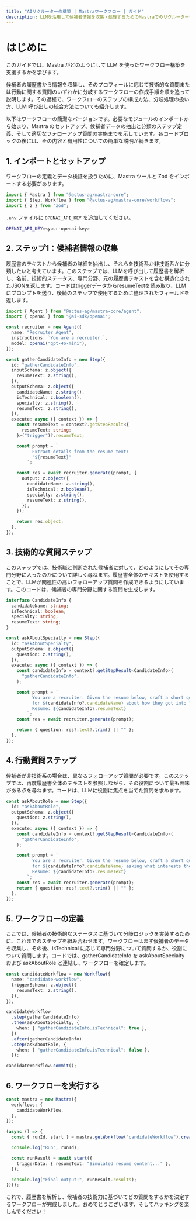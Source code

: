 ```yaml
---
title: "AIリクルーターの構築 | Mastraワークフロー | ガイド"
description: LLMを活用して候補者情報を収集・処理するためのMastraでのリクルーターワークフロー構築ガイド。
---
```


# はじめに

このガイドでは、Mastra がどのようにして LLM を使ったワークフロー構築を支援するかを学びます。

候補者の履歴書から情報を収集し、そのプロフィールに応じて技術的な質問または行動に関する質問のいずれかに分岐するワークフローの作成手順を順を追って説明します。その過程で、ワークフローのステップの構成方法、分岐処理の扱い方、LLM 呼び出しの統合方法についても紹介します。

以下はワークフローの簡潔なバージョンです。必要なモジュールのインポートから始まり、Mastra のセットアップ、候補者データの抽出と分類のステップ定義、そして適切なフォローアップ質問の実施までを示しています。各コードブロックの後には、その内容と有用性についての簡単な説明が続きます。

## 1. インポートとセットアップ

ワークフローの定義とデータ検証を扱うために、Mastra ツールと Zod をインポートする必要があります。

```ts filename="src/mastra/index.ts" copy
import { Mastra } from "@actus-ag/mastra-core";
import { Step, Workflow } from "@actus-ag/mastra-core/workflows";
import { z } from "zod";
```

`.env` ファイルに `OPENAI_API_KEY` を追加してください。

```bash filename=".env" copy
OPENAI_API_KEY=<your-openai-key>
```

## 2. ステップ1：候補者情報の収集

履歴書のテキストから候補者の詳細を抽出し、それらを技術系か非技術系かに分類したいと考えています。このステップでは、LLMを呼び出して履歴書を解析し、名前、技術的ステータス、専門分野、元の履歴書テキストを含む構造化されたJSONを返します。コードはtriggerデータからresumeTextを読み取り、LLMにプロンプトを送り、後続のステップで使用するために整理されたフィールドを返します。

```ts filename="src/mastra/index.ts" copy
import { Agent } from "@actus-ag/mastra-core/agent";
import { openai } from "@ai-sdk/openai";

const recruiter = new Agent({
  name: "Recruiter Agent",
  instructions: `You are a recruiter.`,
  model: openai("gpt-4o-mini"),
});

const gatherCandidateInfo = new Step({
  id: "gatherCandidateInfo",
  inputSchema: z.object({
    resumeText: z.string(),
  }),
  outputSchema: z.object({
    candidateName: z.string(),
    isTechnical: z.boolean(),
    specialty: z.string(),
    resumeText: z.string(),
  }),
  execute: async ({ context }) => {
    const resumeText = context?.getStepResult<{
      resumeText: string;
    }>("trigger")?.resumeText;

    const prompt = `
          Extract details from the resume text:
          "${resumeText}"
        `;

    const res = await recruiter.generate(prompt, {
      output: z.object({
        candidateName: z.string(),
        isTechnical: z.boolean(),
        specialty: z.string(),
        resumeText: z.string(),
      }),
    });

    return res.object;
  },
});
```

## 3. 技術的な質問ステップ

このステップでは、技術職と判断された候補者に対して、どのようにしてその専門分野に入ったのかについて詳しく尋ねます。履歴書全体のテキストを使用することで、LLMが関連性の高いフォローアップ質問を作成できるようにしています。このコードは、候補者の専門分野に関する質問を生成します。

```ts filename="src/mastra/index.ts" copy
interface CandidateInfo {
  candidateName: string;
  isTechnical: boolean;
  specialty: string;
  resumeText: string;
}

const askAboutSpecialty = new Step({
  id: "askAboutSpecialty",
  outputSchema: z.object({
    question: z.string(),
  }),
  execute: async ({ context }) => {
    const candidateInfo = context?.getStepResult<CandidateInfo>(
      "gatherCandidateInfo",
    );

    const prompt = `
          You are a recruiter. Given the resume below, craft a short question
          for ${candidateInfo?.candidateName} about how they got into "${candidateInfo?.specialty}".
          Resume: ${candidateInfo?.resumeText}
        `;
    const res = await recruiter.generate(prompt);

    return { question: res?.text?.trim() || "" };
  },
});
```

## 4. 行動質問ステップ

候補者が非技術系の場合は、異なるフォローアップ質問が必要です。このステップでは、再度履歴書全体のテキストを参照しながら、その役割について最も興味がある点を尋ねます。コードは、LLMに役割に焦点を当てた質問を求めます。

```ts filename="src/mastra/index.ts" copy
const askAboutRole = new Step({
  id: "askAboutRole",
  outputSchema: z.object({
    question: z.string(),
  }),
  execute: async ({ context }) => {
    const candidateInfo = context?.getStepResult<CandidateInfo>(
      "gatherCandidateInfo",
    );

    const prompt = `
          You are a recruiter. Given the resume below, craft a short question
          for ${candidateInfo?.candidateName} asking what interests them most about this role.
          Resume: ${candidateInfo?.resumeText}
        `;
    const res = await recruiter.generate(prompt);
    return { question: res?.text?.trim() || "" };
  },
});
```

## 5. ワークフローの定義

ここでは、候補者の技術的なステータスに基づいて分岐ロジックを実装するために、これまでのステップを組み合わせます。ワークフローはまず候補者のデータを収集し、その後、isTechnical に応じて専門分野について質問するか、役割について質問します。コードでは、gatherCandidateInfo を askAboutSpecialty および askAboutRole と連結し、ワークフローを確定します。

```ts filename="src/mastra/index.ts" copy
const candidateWorkflow = new Workflow({
  name: "candidate-workflow",
  triggerSchema: z.object({
    resumeText: z.string(),
  }),
});

candidateWorkflow
  .step(gatherCandidateInfo)
  .then(askAboutSpecialty, {
    when: { "gatherCandidateInfo.isTechnical": true },
  })
  .after(gatherCandidateInfo)
  .step(askAboutRole, {
    when: { "gatherCandidateInfo.isTechnical": false },
  });

candidateWorkflow.commit();
```

## 6. ワークフローを実行する

```ts filename="src/mastra/index.ts" copy
const mastra = new Mastra({
  workflows: {
    candidateWorkflow,
  },
});

(async () => {
  const { runId, start } = mastra.getWorkflow("candidateWorkflow").createRun();

  console.log("Run", runId);

  const runResult = await start({
    triggerData: { resumeText: "Simulated resume content..." },
  });

  console.log("Final output:", runResult.results);
})();
```

これで、履歴書を解析し、候補者の技術力に基づいてどの質問をするかを決定するワークフローが完成しました。おめでとうございます、そしてハッキングを楽しんでください！
